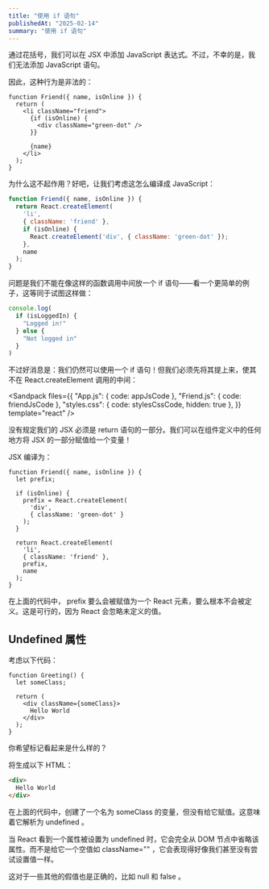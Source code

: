 ```yaml
---
title: "使用 if 语句"
publishedAt: "2025-02-14"
summary: "使用 if 语句"
---
```




通过花括号，我们可以在 JSX 中添加 JavaScript 表达式。不过，不幸的是，我们无法添加 JavaScript 语句。

因此，这种行为是非法的：

```JSX
function Friend({ name, isOnline }) {
  return (
    <li className="friend">
      {if (isOnline) {
        <div className="green-dot" />
      }}

      {name}
    </li>
  );
}
```

为什么这不起作用？好吧，让我们考虑这怎么编译成 JavaScript：

```JavaScript
function Friend({ name, isOnline }) {
  return React.createElement(
    'li',
    { className: 'friend' },
    if (isOnline) {
      React.createElement('div', { className: 'green-dot' });
    },
    name
  );
}
```

问题是我们不能在像这样的函数调用中间放一个 if 语句——看一个更简单的例子，这等同于试图这样做：

```JavaScript
console.log(
  if (isLoggedIn) {
    "Logged in!"
  } else {
    "Not logged in"
  }
)
```

不过好消息是：我们仍然可以使用一个 if 语句！但我们必须先将其提上来，使其不在 React.createElement 调用的中间：

<Sandpack
  files={{
    "App.js": { code: appJsCode },
    "Friend.js": { code: friendJsCode },
    "styles.css": { code: stylesCssCode, hidden: true },
  }}
  template="react"
/>

没有规定我们的 JSX 必须是 return 语句的一部分。我们可以在组件定义中的任何地方将 JSX 的一部分赋值给一个变量！

JSX 编译为：

```JSX
function Friend({ name, isOnline }) {
  let prefix;

  if (isOnline) {
    prefix = React.createElement(
      'div',
      { className: 'green-dot' }
    );
  }

  return React.createElement(
    'li',
    { className: 'friend' },
    prefix,
    name
  );
}
```

在上面的代码中， prefix 要么会被赋值为一个 React 元素，要么根本不会被定义。这是可行的，因为 React 会忽略未定义的值。

## Undefined 属性

考虑以下代码：

```JSX
function Greeting() {
  let someClass;

  return (
    <div className={someClass}>
      Hello World
    </div>
  );
}
```

你希望标记看起来是什么样的？

将生成以下 HTML：

```HTML
<div>
  Hello World
</div>
```

在上面的代码中，创建了一个名为 someClass 的变量，但没有给它赋值。这意味着它解析为 undefined 。

当 React 看到一个属性被设置为 undefined 时，它会完全从 DOM 节点中省略该属性。而不是给它一个空值如 className="" ，它会表现得好像我们甚至没有尝试设置值一样。

这对于一些其他的假值也是正确的，比如 null 和 false 。
